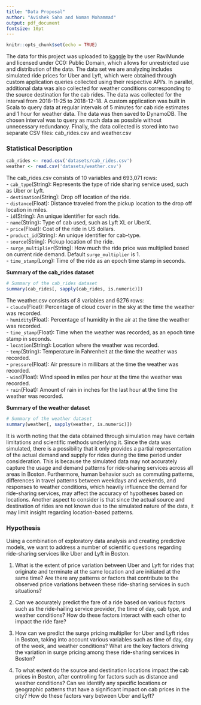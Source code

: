 ```yaml
---
title: "Data Proposal"
author: "Avishek Saha and Noman Mohammad"
output: pdf_document
fontsize: 10pt
---
```


```r
knitr::opts_chunk$set(echo = TRUE)
```

The data for this project was uploaded to [kaggle](https://www.kaggle.com/datasets/ravi72munde/uber-lyft-cab-prices) by the user RaviMunde and licensed under CC0: Public Domain, which allows for unrestricted use and distribution of the data. The data set we are analyzing includes simulated ride prices for Uber and Lyft, which were obtained through custom application queries collected using their respective API's. In parallel, additional data was also collected for weather conditions corresponding to the source destination for the cab rides. The data was collected for the interval from 2018-11-25 to 2018-12-18. A custom application was built in Scala to query data at regular intervals of 5 minutes for cab ride estimates and 1 hour for weather data. The data was then saved to DynamoDB. The chosen interval was to query as much data as possible without unnecessary redundancy. Finally, the data collected is stored into two separate CSV files: cab_rides.csv and weather.csv

### Statistical Description

```r
cab_rides <- read.csv('datasets/cab_rides.csv')
weather <- read.csv('datasets/weather.csv')
```

The cab_rides.csv consists of 10 variables and 693,071 rows:  
-   `cab_type`(String): Represents the type of ride sharing service used, such as Uber or Lyft.  
-   `destination`(String): Drop off location of the ride.  
-   `distance`(Float): Distance traveled from the pickup location to the drop off location in miles.  
-   `id`(String): An unique identifier for each ride.  
-   `name`(String): Type of cab used, such as Lyft XL or UberX.  
-   `price`(Float): Cost of the ride in US dollars.  
-   `product_id`(String): An unique identifier for cab-type.  
-   `source`(String): Pickup location of the ride.  
-   `surge_multiplier`(String): How much the ride price was multiplied based on current ride demand. Default `surge_multiplier` is 1.  
-   `time_stamp`(Long): Time of the ride as an epoch time stamp in seconds.  

**Summary of the cab_rides dataset**

```r
# Summary of the cab_rides dataset
summary(cab_rides[, sapply(cab_rides, is.numeric)])
```

The weather.csv consists of 8 variables and 6276 rows:    
-   `clouds`(Float): Percentage of cloud cover in the sky at the time the weather was recorded.  
-   `humidity`(Float): Percentage of humidity in the air at the time the weather was recorded.  
-   `time_stamp`(Float): Time when the weather was recorded, as an epoch time stamp in seconds.  
-   `location`(String): Location where the weather was recorded.  
-   `temp`(String): Temperature in Fahrenheit at the time the weather was recorded.  
-   `pressure`(Float): Air pressure in millibars at the time the weather was recorded.  
-   `wind`(Float): Wind speed in miles per hour at the time the weather was recorded.  
-   `rain`(Float): Amount of rain in inches for the last hour at the time the weather was recorded.  

**Summary of the weather dataset**

```r
# Summary of the weather dataset
summary(weather[, sapply(weather, is.numeric)])
```

It is worth noting that the data obtained through simulation may have certain limitations and scientific methods underlying it. Since the data was simulated, there is a possibility that it only provides a partial representation of the actual demand and supply for rides during the time period under consideration. This is because the simulated data may not accurately capture the usage and demand patterns for ride-sharing services across all areas in Boston. Furthermore, human behavior such as commuting patterns, differences in travel patterns between weekdays and weekends, and responses to weather conditions, which heavily influence the demand for ride-sharing services, may affect the accuracy of hypotheses based on locations. Another aspect to consider is that since the actual source and destination of rides are not known due to the simulated nature of the data, it may limit insight regarding location-based patterns.

### Hypothesis

Using a combination of exploratory data analysis and creating predictive models, we want to address a number of scientific questions regarding ride-sharing services like Uber and Lyft in Boston.

1. What is the extent of price variation between Uber and Lyft for rides that originate and terminate at the same location and are initiated at the same time? Are there any patterns or factors that contribute to the observed price variations between these ride-sharing services in such situations?

2. Can we accurately predict the fare of a ride based on various factors such as the ride-hailing service provider, the time of day, cab type, and weather conditions? How do these factors interact with each other to impact the ride fare?

3. How can we predict the surge pricing multiplier for Uber and Lyft rides in Boston, taking into account various variables such as time of day, day of the week, and weather conditions? What are the key factors driving the variation in surge pricing among these ride-sharing services in Boston?

4. To what extent do the source and destination locations impact the cab prices in Boston, after controlling for factors such as distance and weather conditions? Can we identify any specific locations or geographic patterns that have a significant impact on cab prices in the city? How do these factors vary between Uber and Lyft?